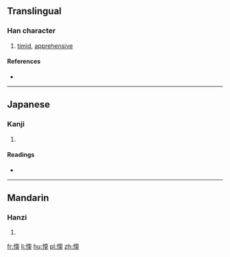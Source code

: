 ==Translingual==

===Han character===
{{Han char|rn=61|rad=心|as=09|sn=12|four=|canj=心一月大 (PMBK)}|ids=⿰[[忄]][[耎]]}}

# [[timid]], [[apprehensive]]

====References====
* {{Han ref|kx=0395.200|dkj=10951|dj=0733.040|hdz=42327.040|uh=611E|ud=24862}}

----

==Japanese==

===Kanji===
{{ja-kanji|grade=|rs=心09}}

# {{defn|lang=ja|sort=心09}}

====Readings====
* {{ja-readings|on=[[ぜん]] (zen), [[ねん]] (nen), [[た]] (ta), [[な]] (na)|kun=[[よわい]] (yowai), [[おそれる]] (osoreru)}}

----

==Mandarin==

===Hanzi===
{{cmn-hanzi|pin=[[nuò]] ([[nuo4]])|wg=no<sup>4</sup>}}

# {{defn|lang=cmn|sort=心09}}

[[fr:愞]]
[[li:愞]]
[[hu:愞]]
[[pl:愞]]
[[zh:愞]]